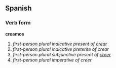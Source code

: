 ==Spanish==
===Verb form===
'''creamos'''

# ''first-person plural indicative present of [[crear]]''
# ''first-person plural indicative preterite of crear''
# ''first-person plural subjunctive present of [[creer]]''
# ''first-person plural imperative of creer''